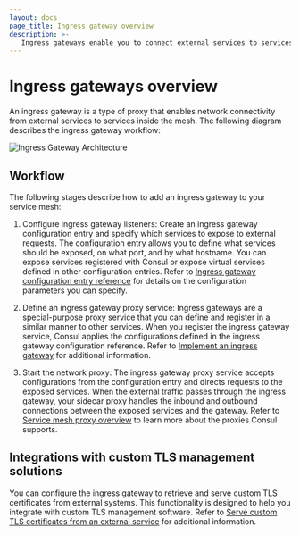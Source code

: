 ```yaml
---
layout: docs
page_title: Ingress gateway overview
description: >-
   Ingress gateways enable you to connect external services to services in your mesh. Ingress gateways are a type of proxy that listens for requests from external network locations and route authorized traffic to destinations in the service mesh. 
---
```


# Ingress gateways overview

An ingress gateway is a type of proxy that enables network connectivity from external services to services inside the mesh. The following diagram describes the ingress gateway workflow:

![Ingress Gateway Architecture](/img/ingress-gateways.png)

## Workflow

The following stages describe how to add an ingress gateway to your service mesh: 

1. Configure ingress gateway listeners: Create an ingress gateway configuration entry and specify which services to expose to external requests. The configuration entry allows you to define what services should be exposed, on what port, and by what hostname. You can expose services registered with Consul or expose virtual services defined in other configuration entries. Refer to [Ingress gateway configuration entry reference](/consul/docs/connect/config-entries/ingress-gateway) for details on the configuration parameters you can specify.

1. Define an ingress gateway proxy service: Ingress gateways are a special-purpose proxy service that you can define and register in a similar manner to other services. When you register the ingress gateway service, Consul applies the configurations defined in the ingress gateway configuration reference. Refer to [Implement an ingress gateway](/consul/docs/connect/gateways/ingress-gateway/ingress-gateways-usage) for additional information.

1. Start the network proxy: The ingress gateway proxy service accepts configurations from the configuration entry and directs requests to the exposed services. When the external traffic passes through the ingress gateway, your sidecar proxy handles the inbound and outbound connections between the exposed services and the gateway. Refer to [Service mesh proxy overview](/consul/docs/connect/proxies) to learn more about the proxies Consul supports.

## Integrations with custom TLS management solutions

You can configure the ingress gateway to retrieve and serve custom TLS certificates from external systems. This functionality is designed to help you integrate with custom TLS management software. Refer to [Serve custom TLS certificates from an external service](/consul/docs/connect/gateways/ingress-gateway/ingress-gateways-tls-external-service) for additional information. 